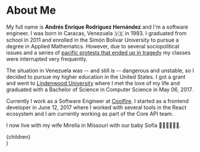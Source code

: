 
# About Me

My full name is **Andrés Enrique Rodríguez Hernández** and I'm a software engineer. I was born in Caracas, Venezuela 🇻🇪 in 1993. I graduated from school in 2011 and enrolled in the Simón Bolívar University to pursue a degree in Applied Mathematics. However, due to several sociopolitical issues and a series of [pacific protests that ended up in tragedy](https://en.wikipedia.org/wiki/2014_Venezuelan_protests) my classes were interrupted very frequently.

The situation in Venezuela was -- and still is -- dangerous and unstable, so I decided to pursue my higher education in the United States. I got a grant and went to [Lindenwood University](https://www.lindenwood.edu/) where I met the love of my life and graduated with a Bachelor of Science in Computer Science in May 06, 2017.

Currently I work as a Software Engineer at [Coolfire](https://www.coolfiresolutions.com/). I started as a frontend developer in June 12, 2017 where I worked with several tools in the React ecosystem and I am currently working as part of the Core API team.

I now live with my wife Mirella in Missouri with our baby Sofía 🧔🏻👩🏻👶🏻.

  <Layout>
    <NextSeo
      title="About"
      description="Learn more about Software Engineer Andrés Rodríguez"
    />
    <main className="prose mx-auto px-4 sm:px-0">{children}</main>
  </Layout>
)
